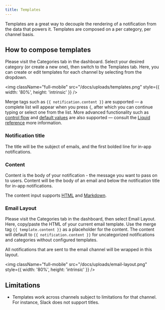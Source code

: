 ```yaml
---
title: Templates
---
```


Templates are a great way to decouple the rendering of a notification from the data that powers it. Templates are composed on a per category, per channel basis.

## How to compose templates

Please visit the Categories tab in the dashboard. Select your desired category (or create a new one), then switch to the Templates tab. Here, you can create or edit templates for each channel by selecting from the dropdown.

<img
  className="full-mobile"
  src="/docs/uploads/templates.png"
  style={{ width: '80%', height: 'intrinsic' }}
/>

Merge tags such as `{{ notification.content }}` are supported — a complete list will appear when you press `{`, after which you can continue typing or select one from the list. More advanced functionality such as [control flow](https://shopify.github.io/liquid/tags/control-flow/) and [default values](https://shopify.github.io/liquid/filters/default/) are also supported — consult the [Liquid reference](https://shopify.github.io/liquid/basics/introduction/) more information.

### Notification title

The title will be the subject of emails, and the first bolded line for in-app
notifications.

### Content

Content is the body of your notification - the message you want to pass on to users. Content will be the body of an email and below the notification title for in-app notifications.

The content input supports [HTML](https://html-online.com/editor/) and [Markdown](https://www.markdownguide.org/basic-syntax/).

### Email Layout

Please visit the Categories tab in the dashboard, then select Email Layout. Here, copy/paste the HTML of your current email template. Use the merge tag `{{ template.content }}` as a placeholder for the content. The content will default to `{{ notification.content }}` for uncategorized notifications and categories without configured templates.

All notifications that are sent to the email channel will be wrapped in this layout.

<img
  className="full-mobile"
  src="/docs/uploads/email-layout.png"
  style={{ width: '80%', height: 'intrinsic' }}
/>

## Limitations

- Templates work across channels subject to limitations for that channel. For instance, Slack does not support titles.
